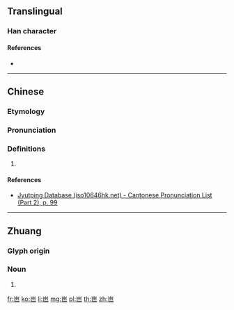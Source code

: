==Translingual==

===Han character===
{{Han char|rn=46|rad=山|as=04|sn=7|four=|canj=UAU|ids=⿱山巴}}

====References====
* {{Han ref|kx=0308.331|hdz=10765.120|uh=5C9C|ud=23708}}

----

==Chinese==
{{zh-forms}}

===Etymology===
{{rfe|zh|Borrowing from Zhuang?}}

===Pronunciation===
{{zh-pron
|m=bā
|c=baa1
|mc=
|oc=
|ma=
|cat=
}}

===Definitions===
{{zh-hanzi}}

# {{non-gloss definition|Used in placenames of Guangxi province.}}
#: {{zh-l|岜關嶺}}

====References====
* {{q|Cantonese}} [http://www.iso10646hk.net/jp/document/download.jsp Jyutping Database (iso10646hk.net) - Cantonese Pronunciation List (Part 2), p. 99]

----

==Zhuang==

===Glyph origin===
{{Han compound|山|巴|c1=s|c2=p|ls=psc}}

===Noun===
{{za-head|noun}}

# {{za-sawndip form of||bya}}

[[fr:岜]]
[[ko:岜]]
[[li:岜]]
[[mg:岜]]
[[pl:岜]]
[[th:岜]]
[[zh:岜]]